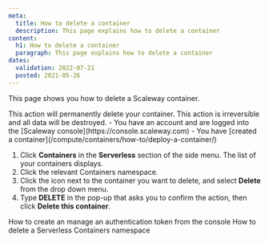 ```yaml
---
meta:
  title: How to delete a container
  description: This page explains how to delete a container
content:
  h1: How to delete a container
  paragraph: This page explains how to delete a container
dates:
  validation: 2022-07-21
  posted: 2021-05-26
---
```


This page shows you how to delete a Scaleway container.

<Macro id="iam-requirements" />

<Message type="important">
  This action will permanently delete your container. This action is irreversible and all data will be destroyed.
</Message>

<Message type="requirement">
  - You have an account and are logged into the [Scaleway console](https://console.scaleway.com)
  - You have [created a container](/compute/containers/how-to/deploy-a-container/)
</Message>

1. Click **Containers** in the **Serverless** section of the side menu. The list of your containers displays.
2. Click the relevant Containers namespace.
2. Click the <Icon name="more" /> icon next to the container you want to delete, and select **Delete** from the drop down menu. 
3. Type **DELETE** in the pop-up that asks you to confirm the action, then click **Delete this container**.

<Navigation title="See Also">
  <PreviousButton to="/compute/containers/how-to/create-auth-token-from-console/">How to create an manage an authentication token from the console</PreviousButton>
  <NextButton to="/compute/containers/how-to/delete-a-containers-namespace/">How to delete a Serverless Containers namespace</NextButton>
</Navigation>
